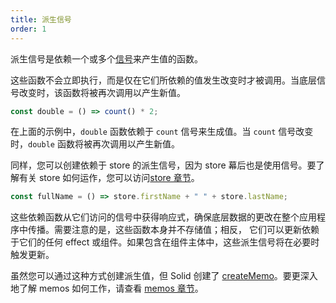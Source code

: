 ```yaml
---
title: 派生信号
order: 1
---
```


派生信号是依赖一个或多个[信号](/concepts/signals)来产生值的函数。

这些函数不会立即执行，而是仅在它们所依赖的值发生改变时才被调用。当底层信号改变时，该函数将被再次调用以产生新值。

```js
const double = () => count() * 2;
```

在上面的示例中，`double` 函数依赖于 `count` 信号来生成值。当 `count` 信号改变时，`double` 函数将被再次调用以产生新值。

同样，您可以创建依赖于 store 的派生信号，因为 store 幕后也是使用信号。要了解有关 store 如何运作，您可以访问[store 章节](you%20can%20visit%20the%20stores%20section)。

```js
const fullName = () => store.firstName + " " + store.lastName;
```

这些依赖函数从它们访问的信号中获得响应式，确保底层数据的更改在整个应用程序中传播。需要注意的是，这些函数本身并不存储值；相反， 它们可以更新依赖于它们的任何 effect 或组件。如果包含在组件主体中，这些派生信号将在必要时触发更新。

虽然您可以通过这种方式创建派生值，但 Solid 创建了 [createMemo](/reference/basic-reactivity/create-memo)。要更深入地了解 memos 如何工作，请查看 [memos 章节](/concepts/derived-values/memos)。
